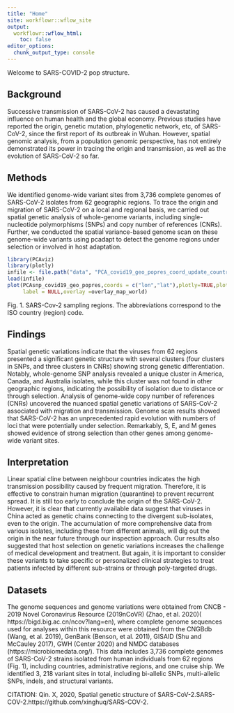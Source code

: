 ---
title: "Home"
site: workflowr::wflow_site
output:
  workflowr::wflow_html:
    toc: false
editor_options:
  chunk_output_type: console
---

Welcome to SARS-COVID-2 pop structure.

## Background
Successive transmission of SARS-CoV-2 has caused a devastating influence on human health and the global economy.  Previous studies have reported the origin, genetic mutation, phylogenetic network, etc, of SARS-CoV-2, since the first report of its outbreak in Wuhan. However, spatial genomic analysis, from a population genomic perspective, has not entirely demonstrated its power in tracing the origin and transmission, as well as the evolution of SARS-CoV-2 so far.

## Methods
We identified genome-wide variant sites from 3,736 complete genomes of SARS-CoV-2 isolates from 62 geographic regions. To trace the origin and migration of SARS-CoV-2 on a local and regional basis, we carried out spatial genetic analysis of whole-genome variants, including single-nucleotide polymorphisms (SNPs) and copy number of references (CNRs). Further, we conducted the spatial variance-based genome scan on these genome-wide variants using pcadapt to detect the genome regions under selection or involved in host adaptation. 

```{r fig1, fig.height = 8, fig.width = 8.5, fig.align = "center",echo=FALSE,message=FALSE,warning=FALSE}
library(PCAviz)
library(plotly)
infile <- file.path("data", "PCA_covid19_geo_popres_coord_update_country_code_13_04.RData")
load(infile)
plot(PCAsnp_covid19_geo_popres,coords = c("lon","lat"),plotly=TRUE,plot.title=NULL,group = "Country.abbrv",
     label = NULL,overlay =overlay_map_world)

```
Fig. 1. SARS-Cov-2 sampling regions. The abbreviations correspond to the ISO country (region) code.

## Findings
Spatial genetic variations indicate that the viruses from 62 regions presented a significant genetic structure with several clusters (four clusters in SNPs, and three clusters in CNRs) showing strong genetic differentiation. Notably, whole-genome SNP analysis revealed a unique cluster in America, Canada, and Australia isolates, while this cluster was not found in other geographic regions, indicating the possibility of isolation due to distance or through selection. Analysis of genome-wide copy number of references (CNRs) uncovered the nuanced spatial genetic variations of SARS-CoV-2 associated with migration and transmission. Genome scan results showed that SARS-CoV-2 has an unprecedented rapid evolution with numbers of loci that were potentially under selection. Remarkably, S, E, and M genes showed evidence of strong selection than other genes among genome-wide variant sites.

## Interpretation
Linear spatial cline between neighbour countries indicates the high transmission possibility caused by frequent migration. Therefore, it is effective to constrain human migration (quarantine) to prevent recurrent spread. It is still too early to conclude the origin of the SARS-CoV-2. However, it is clear that currently available data suggest that viruses in China acted as genetic chains connecting to the divergent sub-isolates, even to the origin. The accumulation of more comprehensive data from various isolates, including these from different animals, will dig out the origin in the near future through our inspection approach. Our results also suggested that host selection on genetic variations increases the challenge of medical development and treatment. But again, it is important to consider these variants to take specific or personalized clinical strategies to treat patients infected by different sub-strains or through poly-targeted drugs.

## Datasets
The genome sequences and genome variations were obtained from CNCB - 2019 Novel Coronavirus Resource (2019nCoVR) (Zhao, et al. 2020)( https://bigd.big.ac.cn/ncov?lang=en), where complete genome sequences used for analyses within this resource were obtained from the CNGBdb (Wang, et al. 2019), GenBank (Benson, et al. 2011), GISAID (Shu and McCauley 2017), GWH (Center 2020) and NMDC databases (https://microbiomedata.org/).  This data includes 3,736 complete genomes of SARS-CoV-2 strains isolated from human individuals from 62 regions (Fig. 1), including countries, administrative regions, and one cruise ship. We identified 3, 218 variant sites in total, including bi-allelic SNPs, multi-allelic SNPs, indels, and structural variants.

CITATION: Qin. X, 2020, Spatial genetic structure of SARS-CoV-2.SARS-COV-2.https://github.com/xinghuq/SARS-COV-2.

